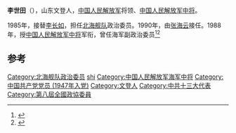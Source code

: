 {{Otheruses|other=名为李世田的其他人物|李澻}}

'''李世田'''（{{bd|1927年|||catIdx=}}），山东文登人，[[中国人民解放军|中国人民解放军]]将领、[[中国人民解放军中将|中国人民解放军中将]]。

1985年，接替[[李长如|李长如]]，担任[[北海舰队|北海舰队]]政治委员。1990年，由[[张海云|张海云]]接任。1988年，授[[中国人民解放军中将|中国人民解放军中将]]军衔，曾任海军副政治委员<ref>{{citenews|author=徐平 |title=重新实行军衔制 |url=http://chn.chinamil.com.cn/jfdg/2011-07/13/content_4473591.htm |accessdate=2012-05-05 |newspaper=中国军网 |deadurl=yes |archiveurl=https://web.archive.org/web/20130511192908/http://chn.chinamil.com.cn/jfdg/2011-07/13/content_4473591.htm |archivedate=2013-05-11 }}</ref><ref>{{cite web |title=文登人物 李世田中将 |url=http://www.whwd.com/wdrw/contents/27/253.html |website=文登之窗 |accessdate=2020-03-14 |archive-date=2020-05-01 |archive-url=https://web.archive.org/web/20200501145115/http://www.whwd.com/wdrw/contents/27/253.html |dead-url=no }}</ref>

== 参考 ==
{{reflist}}
{{start box}}
{{s-mil}}
{{succession box|[[李长如|李长如]]|[[张海云|张海云]]|[[中国人民解放军|中国人民解放军]][[北海舰队|北海舰队]]政治委员|1985年8月-1990年4月}}
{{end box}}
{{中国军事人物小作品}}

{{DEFAULTSORT:li shitian}}
[[Category:北海舰队政治委员|Category:北海舰队政治委员]]
[[Category:李姓|shi]]
[[Category:中国人民解放军海军中将|Category:中国人民解放军海军中将]]
[[Category:中国共产党党员_(1947年入党)|Category:中国共产党党员 (1947年入党)]]
[[Category:文登人|Category:文登人]]
[[Category:中共十三大代表|Category:中共十三大代表]]
[[Category:第八屆全國政協委員|Category:第八屆全國政協委員]]